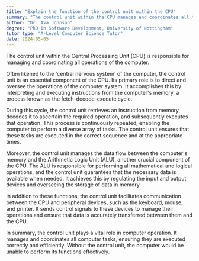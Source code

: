 ```yaml
---
title: "Explain the function of the control unit within the CPU"
summary: "The control unit within the CPU manages and coordinates all the operations of the computer."
author: "Dr. Ava Johnson"
degree: "PhD in Software Development, University of Nottingham"
tutor_type: "A-Level Computer Science Tutor"
date: 2024-05-05
---
```


The control unit within the Central Processing Unit (CPU) is responsible for managing and coordinating all operations of the computer.

Often likened to the 'central nervous system' of the computer, the control unit is an essential component of the CPU. Its primary role is to direct and oversee the operations of the computer system. It accomplishes this by interpreting and executing instructions from the computer's memory, a process known as the fetch-decode-execute cycle.

During this cycle, the control unit retrieves an instruction from memory, decodes it to ascertain the required operation, and subsequently executes that operation. This process is continuously repeated, enabling the computer to perform a diverse array of tasks. The control unit ensures that these tasks are executed in the correct sequence and at the appropriate times.

Moreover, the control unit manages the data flow between the computer's memory and the Arithmetic Logic Unit (ALU), another crucial component of the CPU. The ALU is responsible for performing all mathematical and logical operations, and the control unit guarantees that the necessary data is available when needed. It achieves this by regulating the input and output devices and overseeing the storage of data in memory.

In addition to these functions, the control unit facilitates communication between the CPU and peripheral devices, such as the keyboard, mouse, and printer. It sends control signals to these devices to manage their operations and ensure that data is accurately transferred between them and the CPU.

In summary, the control unit plays a vital role in computer operation. It manages and coordinates all computer tasks, ensuring they are executed correctly and efficiently. Without the control unit, the computer would be unable to perform its functions effectively.
    